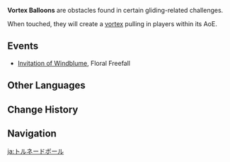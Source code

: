 {{Terminology Infobox
|image        = Icon Vortex Balloon.png
|type         = Exploration
|type2        = Gliding
|world        = Teyvat
}}
'''Vortex Balloons''' are obstacles found in certain gliding-related challenges.

When touched, they will create a [[Vacuum Field|vortex]] pulling in players within its AoE.

==Events==
*[[Invitation of Windblume]], Floral Freefall

==Other Languages==
{{Other Languages
|en      = Vortex Balloon
|zhs     = 旋涡球
|zhs_rm  = Xuánwō Qiú
|zht     = 漩渦球
|zht_rm  = Xuánwō Qiú
|zh_tl   = Vortex Ball
|ja      = トルネードボール
|ja_rm   = Toruneedo Booru
|ja_tl   = Tornado Ball
|ko      = 소용돌이 풍선
|ko_rm   = Soyongdori Pungseon
|ko_tl   = Vortex Balloon
|es      = Bola remolino
|es_tl   = 
|fr      = Ballon vortex
|fr_tl   = Vortex Ballon
|ru      = Шар вихря
|ru_tl   = Vortex Balloon
|th      = ลูกโป่งวินดี้
|th_rm   = 
|th_tl   = 
|vi      = Bóng Xoáy Nước
|vi_tl   = 
|de      = Strudelballon
|de_tl   = Vortex Balloon
|id      = Bola Vorteks
|id_tl   = Vortex Ball
|pt      = Balão Vórtice
|pt_tl   = 
|tr      = 
|tr_tl   = 
|it      = 
|it_tl   = 
}}

==Change History==
{{Change History|1.4}}

==Navigation==
{{Exploration Navbox}}

[[ja:トルネードボール]]